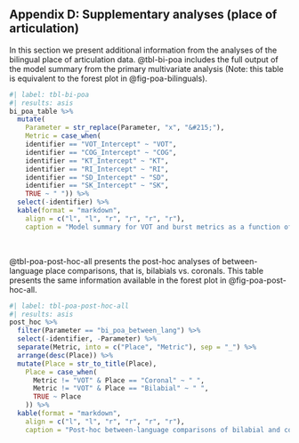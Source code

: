 ## Appendix D: Supplementary analyses (place of articulation)

In this section we present additional information from the analyses of the bilingual place of articulation data. 
@tbl-bi-poa includes the full output of the model summary from the primary multivariate analysis (Note: this table is equivalent to the forest plot in @fig-poa-bilinguals). 

```r
#| label: tbl-bi-poa
#| results: asis
bi_poa_table %>%  
  mutate(
    Parameter = str_replace(Parameter, "x", "&#215;"), 
    Metric = case_when(
    identifier == "VOT_Intercept" ~ "VOT", 
    identifier == "COG_Intercept" ~ "COG", 
    identifier == "KT_Intercept" ~ "KT", 
    identifier == "RI_Intercept" ~ "RI", 
    identifier == "SD_Intercept" ~ "SD", 
    identifier == "SK_Intercept" ~ "SK", 
    TRUE ~ " ")) %>% 
  select(-identifier) %>% 
  kable(format = "markdown", 
    align = c("l", "l", "r", "r", "r", "r"), 
    caption = "Model summary for VOT and burst metrics as a function of language (English, Spanish), place of articulation (bilabial, coronal), F1, F2, and item repetition for bilingual voiceless stops. The percentage of the HDI contained within the ROPE is based on an effect size of &plusmn;0.1. {#tbl-bi-poa}")
```

<br>

@tbl-poa-post-hoc-all presents the post-hoc analyses of between-language place comparisons, that is, bilabials vs. coronals. 
This table presents the same information available in the forest plot in @fig-poa-post-hoc-all. 


```r
#| label: tbl-poa-post-hoc-all
#| results: asis
post_hoc %>% 
  filter(Parameter == "bi_poa_between_lang") %>% 
  select(-identifier, -Parameter) %>% 
  separate(Metric, into = c("Place", "Metric"), sep = "_") %>% 
  arrange(desc(Place)) %>% 
  mutate(Place = str_to_title(Place), 
    Place = case_when(
      Metric != "VOT" & Place == "Coronal" ~ " ", 
      Metric != "VOT" & Place == "Bilabial" ~ " ", 
      TRUE ~ Place
    )) %>% 
  kable(format = "markdown", 
    align = c("l", "l", "r", "r", "r", "r"), 
    caption = "Post-hoc between-language comparisons of bilabial and coronal stops. Each point represents the posterior mean difference &pm;95% HDI of the posterior of the Spanish values subtracted from the posterior of the English values. {#tbl-poa-post-hoc-all}")
```
